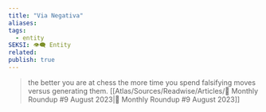 ```yaml
---
title: "Via Negativa"
aliases: 
tags:
  - entity
SEKSI: 👁️‍🗨️ Entity
related:
publish: true
---
```


> the better you are at chess the more time you spend falsifying moves versus generating them. 
> [[Atlas/Sources/Readwise/Articles/📰 Monthly Roundup #9 August 2023|📰 Monthly Roundup #9 August 2023]]
